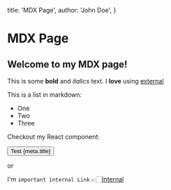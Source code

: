 
  title: 'MDX Page',
  author: 'John Doe',
}

# MDX Page

## Welcome to my MDX page!

This is some **bold** and _italics_ text. I **love** using [external](https://nextjs.org/)

This is a list in markdown:

- One
- Two
- Three

Checkout my React component:

<Button>Test {meta.title}</Button>

or

I'm `important internal Link` 👉🏻[Internal](/)
